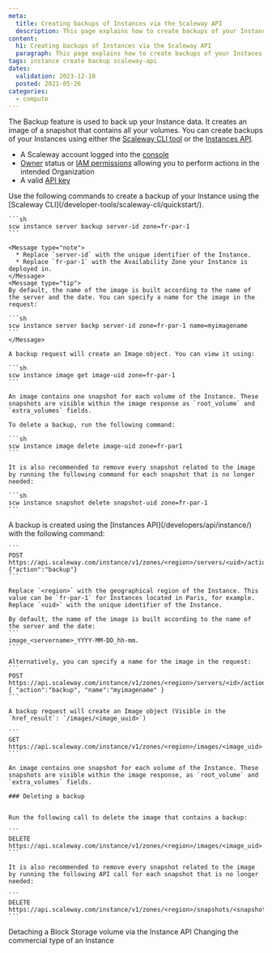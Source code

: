 ```yaml
---
meta:
  title: Creating backups of Instances via the Scaleway API
  description: This page explains how to create backups of your Instances with the Scaleway API
content:
  h1: Creating backups of Instances via the Scaleway API
  paragraph: This page explains how to create backups of your Instaces with the Scaleway API
tags: instance create backup scaleway-api
dates:
  validation: 2023-12-18
  posted: 2021-05-26
categories:
  - compute
---
```


The Backup feature is used to back up your Instance data. It creates an image of a snapshot that contains all your volumes. You can create backups of your Instances using either the [Scaleway CLI tool](/developer-tools/scaleway-cli/quickstart/) or the [Instances API](/developers/api/instance/).

<Macro id="requirements" />

- A Scaleway account logged into the [console](https://console.scaleway.com)
- [Owner](/identity-and-access-management/iam/concepts/#owner) status or [IAM permissions](/identity-and-access-management/iam/concepts/#permission) allowing you to perform actions in the intended Organization
- A valid [API key](/identity-and-access-management/iam/how-to/create-api-keys/)


<Tabs id="createbackup">

  <TabsTab label="CLI">
    Use the following commands to create a backup of your Instance using the [Scaleway CLI](/developer-tools/scaleway-cli/quickstart/).

    ```sh
    scw instance server backup server-id zone=fr-par-1
    ```

    <Message type="note">
      * Replace `server-id` with the unique identifier of the Instance.
      * Replace `fr-par-1` with the Availability Zone your Instance is deployed in.
    </Message>
    <Message type="tip">
    By default, the name of the image is built according to the name of the server and the date. You can specify a name for the image in the request:

    ```sh
    scw instance server backp server-id zone=fr-par-1 name=myimagename
    ```
    </Message>

    A backup request will create an Image object. You can view it using:

    ```sh
    scw instance image get image-uid zone=fr-par-1
    ```

    An image contains one snapshot for each volume of the Instance. These snapshots are visible within the image response as `root_volume` and `extra_volumes` fields.

    To delete a backup, run the following command:

    ```sh
    scw instance image delete image-uid zone=fr-par1
    ```

    It is also recommended to remove every snapshot related to the image by running the following command for each snapshot that is no longer needed:

    ```sh
    scw instance snapshot delete snapshot-uid zone=fr-par-1
    ```
  </TabsTab>

  <TabsTab label="API">
    A backup is created using the [Instances API](/developers/api/instance/) with the following command:

    ```
    POST https://api.scaleway.com/instance/v1/zones/<region>/servers/<uid>/action
    {"action":"backup"}
    ```

    Replace `<region>` with the geographical region of the Instance. This value can be `fr-par-1` for Instances located in Paris, for example. Replace `<uid>` with the unique identifier of the Instance.

    By default, the name of the image is built according to the name of the server and the date:
    ```
    image_<servername>_YYYY-MM-DD_hh-mm.
    ```

    Alternatively, you can specify a name for the image in the request:
    ```
    POST https://api.scaleway.com/instance/v1/zones/<region>/servers/<id>/action
    { "action":"backup", "name":"myimagename" }
    ```

    A backup request will create an Image object (Visible in the `href_result`: `/images/<image_uuid>`)

    ```
    GET https://api.scaleway.com/instance/v1/zones/<region>/images/<image_uid>
    ```

    An image contains one snapshot for each volume of the Instance. These snapshots are visible within the image response, as `root_volume` and `extra_volumes` fields.

    ### Deleting a backup


    Run the following call to delete the image that contains a backup:

    ```
    DELETE https://api.scaleway.com/instance/v1/zones/<region>/images/<image_uid>
    ```

    It is also recommended to remove every snapshot related to the image by running the following API call for each snapshot that is no longer needed:

    ```
    DELETE https://api.scaleway.com/instance/v1/zones/<region>/snapshots/<snapshot_uid>
    ```
  </TabsTab>
</Tabs>

<Navigation>
  <PreviousButton to="/compute/instances/api-cli/detaching-a-volume/">Detaching a Block Storage volume via the Instance API</PreviousButton>
  <NextButton to="/compute/instances/api-cli/migrating-instances/">Changing the commercial type of an Instance</NextButton>
</Navigation>